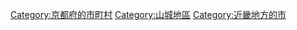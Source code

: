 {{Commonscat|Kyotanabe, Kyoto}}
{{Catmore}}

{{DEFAULTSORT:Kyotanabe-shi}}
[[Category:京都府的市町村|Category:京都府的市町村]]
[[Category:山城地區|Category:山城地區]]
[[Category:近畿地方的市|Category:近畿地方的市]]